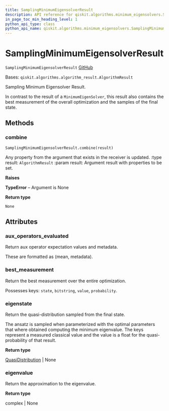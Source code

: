 ```yaml
---
title: SamplingMinimumEigensolverResult
description: API reference for qiskit.algorithms.minimum_eigensolvers.SamplingMinimumEigensolverResult
in_page_toc_min_heading_level: 1
python_api_type: class
python_api_name: qiskit.algorithms.minimum_eigensolvers.SamplingMinimumEigensolverResult
---
```


# SamplingMinimumEigensolverResult

<span id="qiskit.algorithms.minimum_eigensolvers.SamplingMinimumEigensolverResult" />

`SamplingMinimumEigensolverResult` [GitHub](https://github.com/qiskit/qiskit/tree/stable/0.23/qiskit/algorithms/minimum_eigensolvers/sampling_mes.py "view source code")

Bases: `qiskit.algorithms.algorithm_result.AlgorithmResult`

Sampling Minimum Eigensolver Result.

In contrast to the result of a `MinimumEigenSolver`, this result also contains the best measurement of the overall optimization and the samples of the final state.

## Methods

### combine

<span id="qiskit.algorithms.minimum_eigensolvers.SamplingMinimumEigensolverResult.combine" />

`SamplingMinimumEigensolverResult.combine(result)`

Any property from the argument that exists in the receiver is updated. :type result: `AlgorithmResult` :param result: Argument result with properties to be set.

**Raises**

**TypeError** – Argument is None

**Return type**

`None`

## Attributes

<span id="qiskit.algorithms.minimum_eigensolvers.SamplingMinimumEigensolverResult.aux_operators_evaluated" />

### aux\_operators\_evaluated

Return aux operator expectation values and metadata.

These are formatted as (mean, metadata).

<span id="qiskit.algorithms.minimum_eigensolvers.SamplingMinimumEigensolverResult.best_measurement" />

### best\_measurement

Return the best measurement over the entire optimization.

Possesses keys: `state`, `bitstring`, `value`, `probability`.

<span id="qiskit.algorithms.minimum_eigensolvers.SamplingMinimumEigensolverResult.eigenstate" />

### eigenstate

Return the quasi-distribution sampled from the final state.

The ansatz is sampled when parameterized with the optimal parameters that where obtained computing the minimum eigenvalue. The keys represent a measured classical value and the value is a float for the quasi-probability of that result.

**Return type**

[QuasiDistribution](qiskit.result.QuasiDistribution "qiskit.result.QuasiDistribution") | None

<span id="qiskit.algorithms.minimum_eigensolvers.SamplingMinimumEigensolverResult.eigenvalue" />

### eigenvalue

Return the approximation to the eigenvalue.

**Return type**

complex | None

